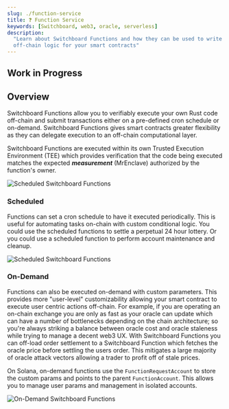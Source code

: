 ```yaml
---
slug: ./function-service
title: ❓ Function Service
keywords: [Switchboard, web3, oracle, serverless]
description:
  "Learn about Switchboard Functions and how they can be used to write custom
  off-chain logic for your smart contracts"
---
```


## Work in Progress

## Overview

Switchboard Functions allow you to verifiably execute your own Rust code
off-chain and submit transactions either on a pre-defined cron schedule or
on-demand. Switchboard Functions gives smart contracts greater flexibility as
they can delegate execution to an off-chain computational layer.

Switchboard Functions are executed within its own Trusted Execution Environment
(TEE) which provides verification that the code being executed matches the
expected **_measurement_** (MrEnclave) authorized by the function's owner.

![Scheduled Switchboard Functions](/img/arch/Functions_Execution_Flow.png)

### Scheduled

Functions can set a cron schedule to have it executed periodically. This is
useful for automating tasks on-chain with custom conditional logic. You could
use the scheduled functions to settle a perpetual 24 hour lottery. Or you could
use a scheduled function to perform account maintenance and cleanup.

![Scheduled Switchboard Functions](/img/arch/Functions_Scheduled.png)

### On-Demand

Functions can also be executed on-demand with custom parameters. This provides
more "user-level" customizability allowing your smart contract to execute user
centric actions off-chain. For example, if you are operating an on-chain
exchange you are only as fast as your oracle can update which can have a number
of bottlenecks depending on the chain architecture; so you're always striking a
balance between oracle cost and oracle staleness while trying to manage a decent
web3 UX. With Switchboard Functions you can off-load order settlement to a
Switchboard Function which fetches the oracle price before settling the users
order. This mitigates a large majority of oracle attack vectors allowing a
trader to profit off of stale prices.

On Solana, on-demand functions use the `FunctionRequestAccount` to store the
custom params and points to the parent `FunctionAccount`. This allows you to
manage user params and management in isolated accounts.

![On-Demand Switchboard Functions](/img/arch/Functions_On_Demand.png)

<!-- ### Cost -->

<!-- ### Managing Switchboard Functions -->
